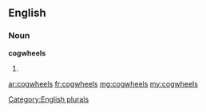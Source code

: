 ==English==

===Noun===
'''cogwheels'''

# {{plural of|cogwheel}}

[[Category:English plurals]]

[[ar:cogwheels]]
[[fr:cogwheels]]
[[mg:cogwheels]]
[[my:cogwheels]]